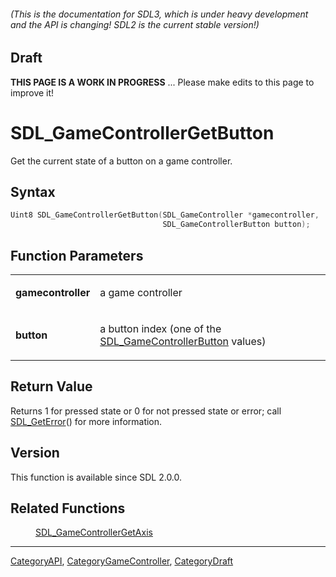 ====== (This is the documentation for SDL3, which is under heavy development and the API is changing! SDL2 is the current stable version!) ======

== Draft ==

'''THIS PAGE IS A WORK IN PROGRESS''' ... Please make edits to this page to improve it!


<!-- #*^*^*^*^*See https://wiki.libsdl.org/SGFunctions for details on editing this page*^*^*^*^* -->
= SDL_GameControllerGetButton =

Get the current state of a button on a game controller.

== Syntax ==

<syntaxhighlight lang='c'>
Uint8 SDL_GameControllerGetButton(SDL_GameController *gamecontroller,
                                  SDL_GameControllerButton button);
</syntaxhighlight>

== Function Parameters ==

{|
|'''gamecontroller'''
|a game controller
|-
|'''button'''
|a button index (one of the [[SDL_GameControllerButton]] values)
|}

== Return Value ==

Returns 1 for pressed state or 0 for not pressed state or error; call
[[SDL_GetError]]() for more information.

== Version ==

This function is available since SDL 2.0.0.

== Related Functions ==

:[[SDL_GameControllerGetAxis]]

----
[[CategoryAPI]], [[CategoryGameController]], [[CategoryDraft]]
<!-- #See the Style Guide for instructions on editing the footer. -->



